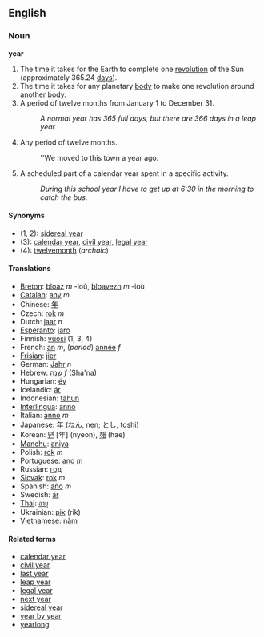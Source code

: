 ==English==
===Noun===
'''year'''

# The time it takes for the Earth to complete one [[revolution]] of the Sun (approximately 365.24 [[day]]s).
# The time it takes for any planetary [[body]] to make one revolution around another [[body]].
# A period of twelve months from January 1 to December 31.
#:''A normal year has 365 full days, but there are 366 days in a leap year.''
#Any period of twelve months.
#:''We moved to this town a year ago. 
#A scheduled part of a calendar year spent in a specific activity. 
#:''During this school year I have to get up at 6:30 in the morning to catch the bus.''

====Synonyms====
*(1, 2): [[sidereal year]]
*(3): [[calendar year]], [[civil year]], [[legal year]]
*(4): [[twelvemonth]] (''archaic'')

====Translations====
*[[Breton]]: [[bloaz]] ''m'' -ioù, [[bloavezh]] ''m'' -ioù
*[[Catalan]]: [[any]] ''m''
*Chinese: [[年]]
*Czech: [[rok]] ''m''
*Dutch: [[jaar]] ''n''
*[[Esperanto]]: [[jaro]]
*Finnish: [[vuosi]] (1, 3, 4)
*French: [[an]] ''m'', (''period'') [[année]] ''f''
*[[Frisian]]: [[jier]]
*German: [[Jahr]] ''n''
*Hebrew: [[שנה]] ''f'' (Sha'na)
*Hungarian: [[év]]
*Icelandic: [[ár]]
*Indonesian: [[tahun]]
*[[Interlingua]]: [[anno]]
*Italian: [[anno]] ''m''
*Japanese: [[年]] ([[ねん]], nen; [[とし]], toshi)
*Korean: [[년]] [年] (nyeon), [[해]] (hae)
*[[Manchu]]: [[aniya]]
*Polish: [[rok]] ''m''
*Portuguese: [[ano]] ''m''
*Russian: [[год]]
*[[Slovak]]: [[rok]] ''m''
*Spanish: [[año]] ''m''
*Swedish: [[år]]
*[[Thai]]: [[อายุ]]
*Ukrainian: [[рік]] (rik)
*[[Vietnamese]]: [[năm]]

====Related terms====
*[[calendar year]]
*[[civil year]]
*[[last year]]
*[[leap year]]
*[[legal year]]
*[[next year]]
*[[sidereal year]]
*[[year by year]]
*[[yearlong]]